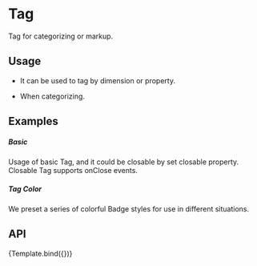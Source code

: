 
<Meta
    title="Design System/DataEntry/Tag"
    argTypes={argTypes}
/>

<style></style>

# Tag

Tag for categorizing or markup.

## Usage
- It can be used to tag by dimension or property.

- When categorizing.

## Examples

##### Basic
Usage of basic Tag, and it could be closable by set closable property. Closable Tag supports onClose events.

<CustomCanvas content={Exemples.Basic} source={Sources.Basic} />

##### Tag Color

We preset a series of colorful Badge styles for use in different situations.

<CustomCanvas content={Exemples.Color} source={Sources.Color} />

## API

<Canvas>
    <Story name="Tag">{Template.bind({})}</Story>
</Canvas>

<Controls story="Tag" />
